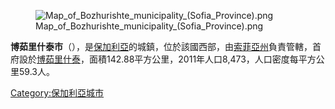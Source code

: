 [[Image:Map_of_Bozhurishte_municipality_(Sofia_Province).png|right]]

{{Coord|42.75|N|23.2|E|display=title}}

'''博茹里什泰市'''（{{lang-bg|Божурище}}），是[[保加利亞|保加利亞]]的城鎮，位於該國西部，由[[索菲亞州|索菲亞州]]負責管轄，首府設於[[博茹里什泰|博茹里什泰]]，面積142.88平方公里，2011年人口8,473，人口密度每平方公里59.3人。

{{Bulgaria-geo-stub}}
[[Category:保加利亞城市|Category:保加利亞城市]]